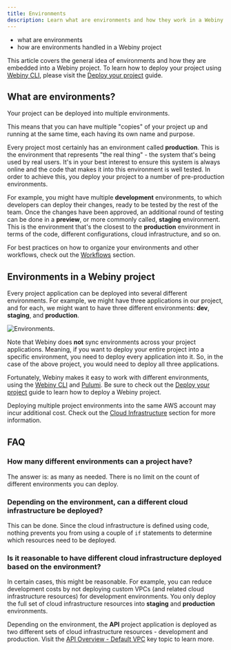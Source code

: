 ```yaml
---
title: Environments
description: Learn what are environments and how they work in a Webiny project.
---
```



<Alert type="success" title="What you’ll learn">

- what are environments
- how are environments handled in a Webiny project

</Alert>

<Alert type="warning" title="Just want to deploy?">

This article covers the general idea of environments and how they are embedded into a Webiny project. To learn how to deploy your project using [Webiny CLI](../../core-development-concepts/basics/webiny-cli), please visit the [Deploy your project](../../core-development-concepts/basics/project-deployment) guide.

</Alert>

## What are environments?

Your project can be deployed into multiple environments.

This means that you can have multiple "copies" of your project up and running at the same time, each having its own name and purpose.

Every project most certainly has an environment called **production**. This is the environment that represents "the real thing" - the system that's being used by real users. It's in your best interest to ensure this system is always online and the code that makes it into this environment is well tested. In order to achieve this, you deploy your project to a number of pre-production environments.

For example, you might have multiple **development** environments, to which developers can deploy their changes, ready to be tested by the rest of the team. Once the changes have been approved, an additional round of testing can be done in a **preview**, or more commonly called, **staging** environment. This is the environment that's the closest to the **production** environment in terms of the code, different configurations, cloud infrastructure, and so on.

<Alert type="info">

For best practices on how to organize your environments and other workflows, check out the [Workflows](../../core-development-concepts/ci-cd/workflows) section.

</Alert>

## Environments in a Webiny project

Every project application can be deployed into several different environments. For example, we might have three applications in our project, and for each, we might want to have three different environments: **dev**, **staging**, and **production**.

![Environments.](./assets/environments/environments.png)

Note that Webiny does **not** sync environments across your project applications. Meaning, if you want to deploy your entire project into a specific environment, you need to deploy every application into it. So, in the case of the above project, you would need to deploy all three applications.

Fortunately, Webiny makes it easy to work with different environments, using the [Webiny CLI](../../core-development-concepts/basics/webiny-cli) and [Pulumi](../../infrastructure/pulumi-iac/iac-with-pulumi). Be sure to check out the [Deploy your project](../../core-development-concepts/basics/project-deployment) guide to learn how to deploy a Webiny project.

<Alert type="danger" title="Watch out for extra costs">

Deploying multiple project environments into the same AWS account may incur additional cost. Check out the [Cloud Infrastructure](../../architecture/introduction) section for more information.

</Alert>

## FAQ

### How many different environments can a project have?

The answer is: as many as needed. There is no limit on the count of different environments you can deploy.

### Depending on the environment, can a different cloud infrastructure be deployed?

This can be done. Since the cloud infrastructure is defined using code, nothing prevents you from using a couple of `if` statements to determine which resources need to be deployed.

### Is it reasonable to have different cloud infrastructure deployed based on the environment?

In certain cases, this might be reasonable. For example, you can reduce development costs by not deploying custom VPCs (and related cloud infrastructure resources) for development environments. You only deploy the full set of cloud infrastructure resources into **staging** and **production** environments.

<Alert type="info">

Depending on the environment, the **API** project application is deployed as two different sets of cloud infrastructure resources - development and production. Visit the [API Overview - Default VPC](/docs/architecture/deployment-modes/development) key topic to learn more.

</Alert>
